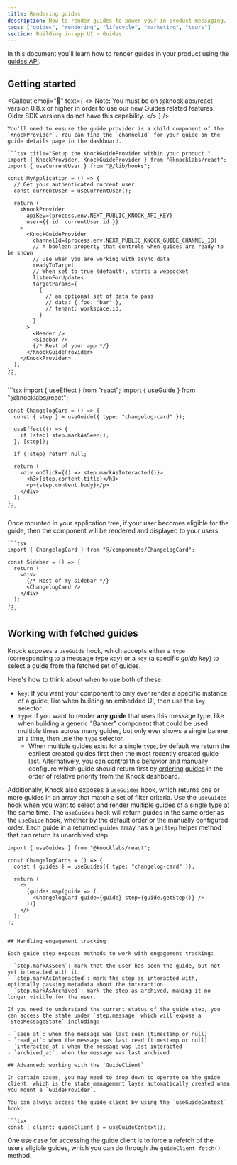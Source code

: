 ```yaml
---
title: Rendering guides
description: How to render guides to power your in-product messaging.
tags: ["guides", "rendering", "lifecycle", "marketing", "tours"]
section: Building in-app UI > Guides
---
```


In this document you'll learn how to render guides in your product using the [guides API](/api-reference/users/guides/).

## Getting started

<Callout
  emoji="🚨"
  text={
    <>
      <span className="font-bold">Note:</span> You must be on @knocklabs/react
      version 0.8.x or higher in order to use our new Guides related features.
      Older SDK versions do not have this capability.
    </>
  }
/>

<Steps titleSize="h3">
  <Step title="Setup the KnockGuideProvider within your product.">

    You'll need to ensure the guide provider is a child component of the `KnockProvider`. You can find the `channelId` for your guide on the guide details page in the dashboard.

    ```tsx title="Setup the KnockGuideProvider within your product."
    import { KnockProvider, KnockGuideProvider } from "@knocklabs/react";
    import { useCurrentUser } from "@/lib/hooks";

    const MyApplication = () => {
      // Get your authenticated current user
      const currentUser = useCurrentUser();

      return (
        <KnockProvider
          apiKey={process.env.NEXT_PUBLIC_KNOCK_API_KEY}
          user={{ id: currentUser.id }}
        >
          <KnockGuideProvider
            channelId={process.env.NEXT_PUBLIC_KNOCK_GUIDE_CHANNEL_ID}
            // A boolean property that controls when guides are ready to be shown
            // use when you are working with async data
            readyToTarget
            // When set to true (default), starts a websocket
            listenForUpdates
            targetParams={
              {
                // an optional set of data to pass
                // data: { foo: "bar" },
                // tenant: workspace.id,
              }
            }
          >
            <Header />
            <Sidebar />
            {/* Rest of your app */}
          </KnockGuideProvider>
        </KnockProvider>
      );
    };
    ```

  </Step>
  <Step title="Build a component to render your guide.">
    ```tsx
    import { useEffect } from "react";
    import { useGuide } from "@knocklabs/react";

    const ChangelogCard = () => {
      const { step } = useGuide({ type: "changelog-card" });

      useEffect(() => {
        if (step) step.markAsSeen();
      }, [step]);

      if (!step) return null;

      return (
        <div onClick={() => step.markAsInteracted()}>
          <h3>{step.content.title}</h3>
          <p>{step.content.body}</p>
        </div>
      );
    };
    ```

  </Step>
  <Step title="Mount your component under the KnockGuideProvider.">
    Once mounted in your application tree, if your user becomes eligible for the guide, then the component will be rendered and displayed to your users.

    ```tsx
    import { ChangelogCard } from "@/components/ChangelogCard";

    const Sidebar = () => {
      return (
        <div>
          {/* Rest of my sidebar */}
          <ChangelogCard />
        </div>
      );
    };
    ```

  </Step>
</Steps>

## Working with fetched guides

Knock exposes a `useGuide` hook, which accepts either a `type` (corresponding to a message type _key_) or a `key` (a specific _guide_ _key_) to select a guide from the fetched set of guides.

Here's how to think about when to use both of these:

- `key`: If you want your component to only ever render a specific instance of a guide, like when building an embedded UI, then use the `key` selector.
- `type`: If you want to render **any guide** that uses this message type, like when building a generic "Banner" component that could be used multiple times across many guides, but only ever shows a single banner at a time, then use the `type` selector.
  - When multiple guides exist for a single `type`, by default we return the earilest created guides first then the most recently created guide last. Alternatively, you can control this behavior and manually configure which guide should return first by [ordering guides](/in-app-ui/guides/render-guides) in the order of relative priority from the Knock dashboard.

Additionally, Knock also exposes a `useGuides` hook, which returns one or more guides in an array that match a set of filter criteria. Use the `useGuides` hook when you want to select and render multiple guides of a single type at the same time. The `useGuides` hook will return guides in the same order as the `useGuide` hook, whether by the default order or the manually configured order. Each guide in a returned `guides` array has a `getStep` helper method that can return its unarchived step.

```tsx
import { useGuides } from "@knocklabs/react";

const ChangelogCards = () => {
  const { guides } = useGuides({ type: "changelog-card" });

  return (
    <>
      {guides.map(guide => (
        <ChangelogCard guide={guide} step={guide.getStep()} />
      ))}
    </>
  );
};


## Handling engagement tracking

Each guide step exposes methods to work with engagement tracking:

- `step.markAsSeen`: mark that the user has seen the guide, but not yet interacted with it.
- `step.markAsInteracted`: mark the step as interacted with, optionally passing metadata about the interaction
- `step.markAsArchived`: mark the step as archived, making it no longer visible for the user.

If you need to understand the current status of the guide step, you can access the state under `step.message` which will expose a `StepMessageState` including:

- `seen_at`: when the message was last seen (timestamp or null)
- `read_at`: when the message was last read (timestamp or null)
- `interacted_at`: when the message was last interacted
- `archived_at`: when the message was last archived

## Advanced: working with the `GuideClient`

In certain cases, you may need to drop down to operate on the guide client, which is the state management layer automatically created when you mount a `GuideProvider`.

You can always access the guide client by using the `useGuideContext` hook:

```tsx
const { client: guideClient } = useGuideContext();
```

One use case for accessing the guide client is to force a refetch of the users eligible guides, which you can do through the `guideClient.fetch()` method.
